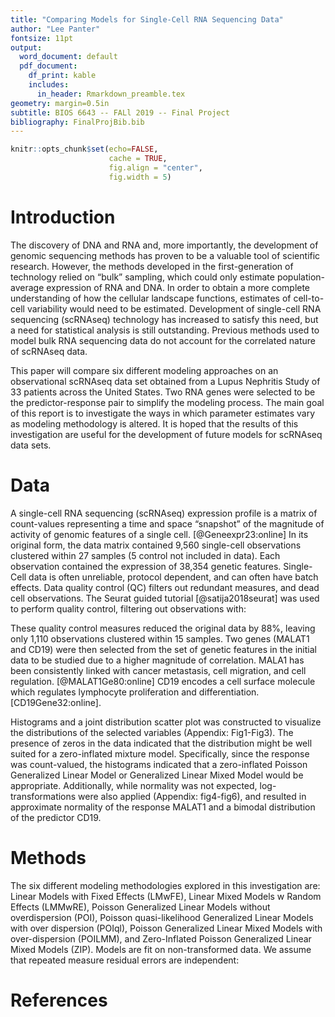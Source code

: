 ```yaml
---
title: "Comparing Models for Single-Cell RNA Sequencing Data"
author: "Lee Panter"
fontsize: 11pt
output:
  word_document: default
  pdf_document:
    df_print: kable
    includes:
      in_header: Rmarkdown_preamble.tex
geometry: margin=0.5in
subtitle: BIOS 6643 -- FALl 2019 -- Final Project
bibliography: FinalProjBib.bib
---
```


<!------------------------------------------------------------------------------>
<!--  ####  KNITR Setup & Script Information   #### -->
<!------------------------------------------------------------------------------>

<!--  ####  KNITR Specs   #### -->
```r
knitr::opts_chunk$set(echo=FALSE, 
                      cache = TRUE, 
                      fig.align = "center",
                      fig.width = 5)
```

\newpage

# Introduction

The discovery of DNA and RNA and, more importantly, the development of genomic sequencing methods has proven to be a valuable tool of scientific research.  However, the methods developed in the first-generation of technology relied on “bulk” sampling, which could only estimate population-average expression of RNA and DNA.  In order to obtain a more complete understanding of how the cellular landscape functions, estimates of cell-to-cell variability would need to be estimated.  Development of single-cell RNA sequencing (scRNAseq) technology has increased to satisfy this need, but a need for statistical analysis is still outstanding.  Previous methods used to model bulk RNA sequencing data do not account for the correlated nature of scRNAseq data.    

This paper will compare six different modeling approaches on an observational scRNAseq data set obtained from a Lupus Nephritis Study of 33 patients across the United States.  Two RNA genes were selected to be the predictor-response pair to simplify the modeling process.  The main goal of this report is to investigate the ways in which parameter estimates vary as modeling methodology is altered.  It is hoped that the results of this investigation are useful for the development of future models for scRNAseq data sets.

# Data

A single-cell RNA sequencing (scRNAseq) expression profile is a matrix of count-values representing a time and space “snapshot” of the magnitude of activity of genomic features of a single cell.  [@Geneexpr23:online] In its original form, the data matrix contained 9,560 single-cell observations clustered within 27 samples (5 control not included in data).  Each observation contained the expression of 38,354 genetic features.  Single-Cell data is often unreliable, protocol dependent, and can often have batch effects.  Data quality control (QC) filters out redundant measures, and dead cell observations.  The Seurat guided tutorial [@satija2018seurat] was used to perform quality control, filtering out observations with: 
\begin{itemize}
  \item Percent Mitochondrial DNA > 60\%
  \item Genetic Features Expressed < 1,000
  \item Genetic Features Expressed > 5,000
  \item B-cells only
\end{itemize}

These quality control measures reduced the original data by 88%, leaving only 1,110 observations clustered within 15 samples. Two genes (MALAT1 and CD19) were then selected from the set of genetic features in the initial data to be studied due to a higher magnitude of correlation.  MALA1 has been consistently linked with cancer metastasis, cell migration, and cell regulation. [@MALAT1Ge80:online] CD19 encodes a cell surface molecule which regulates lymphocyte proliferation and differentiation.  [CD19Gene32:online]. 

Histograms and a joint distribution scatter plot was constructed to visualize the distributions of the selected variables (Appendix: Fig1-Fig3).  The presence of zeros in the data indicated that the distribution might be well suited for a zero-inflated mixture model.  Specifically, since the response was count-valued, the histograms indicated that a zero-inflated Poisson Generalized Linear Model or Generalized Linear Mixed Model would be appropriate.  Additionally, while normality was not expected, log-transformations were also applied (Appendix: fig4-fig6), and resulted in approximate normality of the response MALAT1 and a bimodal distribution of the predictor CD19.  

# Methods

The six different modeling methodologies explored in this investigation are: Linear Models with Fixed Effects (LMwFE), Linear Mixed Models w Random Effects (LMMwRE), Poisson Generalized Linear Models without overdispersion (POI), Poisson quasi-likelihood Generalized Linear Models with over dispersion (POIql), Poisson Generalized Linear Mixed Models with over-dispersion (POILMM), and Zero-Inflated Poisson Generalized Linear Mixed Models (ZIP).  Models are fit on non-transformed data.
We assume that repeated measure residual errors are independent:







# References

\bibliography{FinalProjBib.bib}




<!------------------------------------------------------------------------------>
<!-- End Script -->       
<!------------------------------------------------------------------------------>


<!------------------------------------------------------------------------------>
<!-- Post-Script -->       
<!------------------------------------------------------------------------------>

<!-- Notes:        -->       

<!-- Compilation Errors -->       

<!-- Execution Errors -->

<!-- Next Scripts to Consider -->

<!------------------------------------------------------------------------------>

